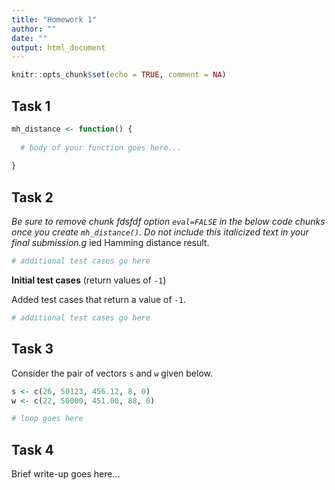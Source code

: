```yaml
---
title: "Homework 1"
author: ""
date: ""
output: html_document
---
```


```r
knitr::opts_chunk$set(echo = TRUE, comment = NA)
```

## Task 1

```r
mh_distance <- function() {
  
  # body of your function goes here...
  
}
```


## Task 2

<i>
Be sure to remove chunk fdsfdf option `eval=FALSE` in the below code chunks
once you create `mh_distance()`. Do not include this italicized
text in your final submission.g
</i>
ied Hamming distance result.

```r
# additional test cases go here
```

**Initial test cases** (return values of `-1`)


Added test cases that return a value of `-1`.

```r
# additional test cases go here
```


## Task 3

Consider the pair of vectors `s` and `w` given below.

```r
s <- c(26, 50123, 456.12, 8, 0)
w <- c(22, 50000, 451.00, 88, 0)
```

```r
# loop goes here
```


## Task 4

Brief write-up goes here...

